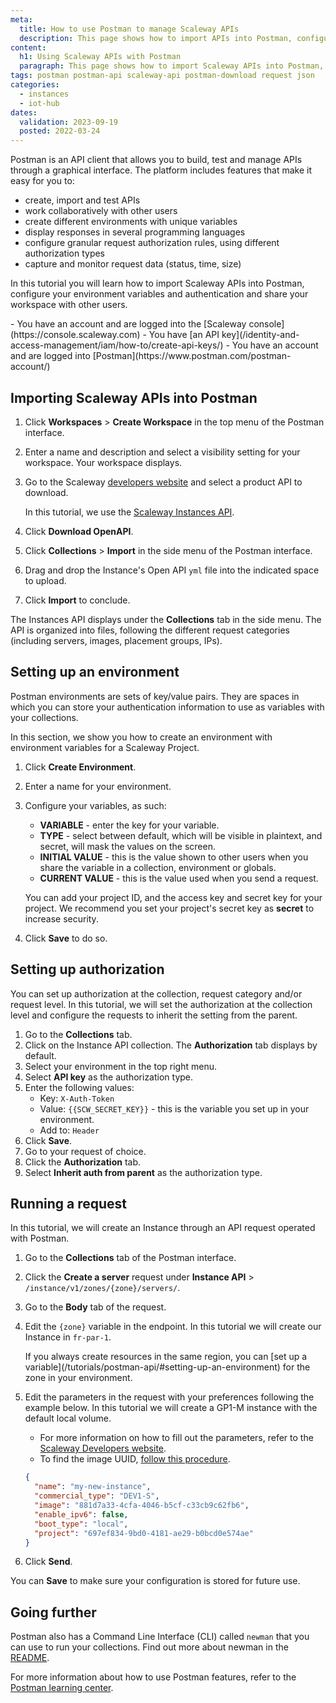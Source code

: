 ```yaml
---
meta:
  title: How to use Postman to manage Scaleway APIs
  description: This page shows how to import APIs into Postman, configure your environment variables and authentication and how to share your workspace with other users. 
content:
  h1: Using Scaleway APIs with Postman
  paragraph: This page shows how to import Scaleway APIs into Postman, configure your environment variables and authentication and how to share your workspace with other users.  
tags: postman postman-api scaleway-api postman-download request json
categories:
  - instances
  - iot-hub
dates:
  validation: 2023-09-19
  posted: 2022-03-24
---
```


Postman is an API client that allows you to build, test and manage APIs through a graphical interface. The platform includes features that make it easy for you to: 
  - create, import and test APIs
  - work collaboratively with other users
  - create different environments with unique variables
  - display responses in several programming languages
  - configure granular request authorization rules, using different authorization types
  - capture and monitor request data (status, time, size)

In this tutorial you will learn how to import Scaleway APIs into Postman, configure your environment variables and authentication and share your workspace with other users. 

<Macro id="iam-requirements" />
 
<Message type="requirement">
  - You have an account and are logged into the [Scaleway console](https://console.scaleway.com)
  - You have [an API key](/identity-and-access-management/iam/how-to/create-api-keys/)
  - You have an account and are logged into [Postman](https://www.postman.com/postman-account/)
</Message> 

## Importing Scaleway APIs into Postman

1. Click **Workspaces** > **Create Workspace** in the top menu of the Postman interface.
    <Lightbox src="scaleway-postman-create-workspace.webp" />
2. Enter a name and description and select a visibility setting for your workspace. Your workspace displays.
3. Go to the Scaleway [developers website](https://www.scaleway.com/en/developers/) and select a product API to download. 

    In this tutorial, we use the [Scaleway Instances API](https://www.scaleway.com/en/developers/api/instance/).
4. Click **Download OpenAPI**.
    <Lightbox src="scaleway-postman-download-open-api.webp" />
5. Click **Collections** > **Import** in the side menu of the Postman interface.
    <Lightbox src="scaleway-postman-import.webp" />
6. Drag and drop the Instance's Open API `yml` file into the indicated space to upload. 
7. Click **Import** to conclude. 
  
  The Instances API displays under the **Collections** tab in the side menu. The API is organized into files, following the different request categories (including servers, images, placement groups, IPs).

## Setting up an environment

Postman environments are sets of key/value pairs. They are spaces in which you can store your authentication information to use as variables with your collections. 

In this section, we show you how to create an environment with environment variables for a Scaleway Project.

1. Click **Create Environment**. 
2. Enter a name for your environment. 
3. Configure your variables, as such:
    - **VARIABLE** - enter the key for your variable.
    - **TYPE** - select between default, which will be visible in plaintext, and secret, will mask the values on the screen.
    - **INITIAL VALUE** - this is the value shown to other users when you share the variable in a collection, environment or globals.
    - **CURRENT VALUE** - this is the value used when you send a request.

    You can add your project ID, and the access key and secret key for your project. We recommend you set your project's secret key as **secret** to increase security.

    <Lightbox src="scaleway-postman-add-variables.webp" />
4. Click **Save** to do so.

## Setting up authorization 

You can set up authorization at the collection, request category and/or request level. In this tutorial, we will set the authorization at the collection level and configure the requests to inherit the setting from the parent. 

1. Go to the **Collections** tab.
2. Click on the Instance API collection. The **Authorization** tab displays by default.
    <Lightbox src="scalway-postman-authorization-display.webp" />
3. Select your environment in the top right menu. 
    <Lightbox src="scaleway-postman-select-environment.webp" />
4. Select **API key** as the authorization type.
5. Enter the following values:
    - Key: `X-Auth-Token`
    - Value: `{{SCW_SECRET_KEY}}` - this is the variable you set up in your environment.
    - Add to: `Header`
6. Click **Save**.
7. Go to your request of choice. 
8. Click the **Authorization** tab.
9. Select **Inherit auth from parent** as the authorization type. 

## Running a request

In this tutorial, we will create an Instance through an API request operated with Postman.

1. Go to the **Collections** tab of the Postman interface.
2. Click the **Create a server** request under **Instance API** > `/instance/v1/zones/{zone}/servers/`.
3. Go to the **Body** tab of the request. 
4. Edit the `{zone}` variable in the endpoint. In this tutorial we will create our Instance in `fr-par-1`. 
    <Lightbox src="scaleway-postman-endpoint.webp" />

    <Message type="tip">
      If you always create resources in the same region, you can [set up a variable](/tutorials/postman-api/#setting-up-an-environment) for the zone in your environment.
    </Message> 
5. Edit the parameters in the request with your preferences following the example below. In this tutorial we will create a GP1-M instance with the default local volume. 
    <Message type="note">
      - For more information on how to fill out the parameters, refer to the [Scaleway Developers website](https://www.scaleway.com/en/developers/api/instance/#path-instances-create-an-instance).
      - To find the image UUID, [follow this procedure](/faq/instances/#what-is-a-marketplace-image).
    </Message> 

    ```json
    {
      "name": "my-new-instance",
      "commercial_type": "DEV1-S",
      "image": "881d7a33-4cfa-4046-b5cf-c33cb9c62fb6",
      "enable_ipv6": false,
      "boot_type": "local",
      "project": "697ef834-9bd0-4181-ae29-b0bcd0e574ae"
    }
    ```
6. Click **Send**.
    <Lightbox src="scaleway-postman-response.webp" />

You can **Save** to make sure your configuration is stored for future use.

## Going further

Postman also has a Command Line Interface (CLI) called `newman` that you can use to run your collections. Find out more about newman in the [README](https://github.com/postmanlabs/newman).

For more information about how to use Postman features, refer to the [Postman learning center](https://learning.postman.com/docs/getting-started/introduction/).